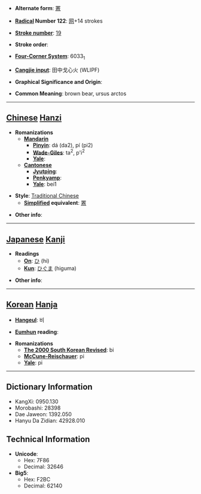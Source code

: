 * '''Alternate form''': [[罴]]

* '''[[Wiktionary:Chinese radical index| Radical]] Number 122''': [[Wiktionary:Chinese radical index 网|网]]+14 strokes

* '''[[Wiktionary:Chinese total strokes index|Stroke number]]''': [[Wiktionary:Chinese total strokes index 19|19]]

* '''Stroke order''': 

* '''[[Wiktionary:Chinese four corner index|Four-Corner System]]''': 6033<sub>1</sub>

* '''[[Wiktionary:Chinese Cangjie index|Cangjie input]]''': 田中戈心火 (WLIPF)

* '''Graphical Significance and Origin''': 

* '''Common Meaning''': brown bear, ursus arctos

----

== [[Chinese]] [[Hanzi]] ==

* '''Romanizations'''
** '''[[Mandarin]]'''
*** '''[[Pinyin]]''': dá (da2), pí (pi2)
*** '''[[Wade-Giles]]''': ta<sup>2</sup>, p'i<sup>2</sup>
*** '''[[Yale]]''': 
** '''[[Cantonese]]'''
*** '''[[Jyutping]]''':
*** '''[[Penkyamp]]''': 
*** '''[[Yale]]''': bei1

* '''Style''': [[Traditional Chinese]] 
** '''[[Simplified Chinese|Simplified]] equivalent''': [[罴]]

* '''Other info''': 

----

== [[Japanese]] [[Kanji]] ==

* '''Readings'''
** '''[[On]]''': [[ひ]] (hi)
** '''[[Kun]]''': [[ひぐま]] (higuma)

* '''Other info''':  

----

== [[Korean]] [[Hanja]] ==

* '''[[Hangeul]]''': 비

* '''[[Eumhun]] reading''': 

* '''Romanizations'''
** '''[[The 2000 South Korean Revised Romanization|The 2000 South Korean Revised]]''': bi
** '''[[McCune-Reischauer]]''': pi
** '''[[Yale]]''': pi

----

== Dictionary Information ==

* KangXi: 0950.130
* Morobashi: 28398
* Dae Jaweon: 1392.050
* Hanyu Da Zidian: 42928.010

== Technical Information ==

* '''Unicode''':
** Hex: 7F86
** Decimal: 32646
* '''Big5''':
** Hex: F2BC
** Decimal: 62140